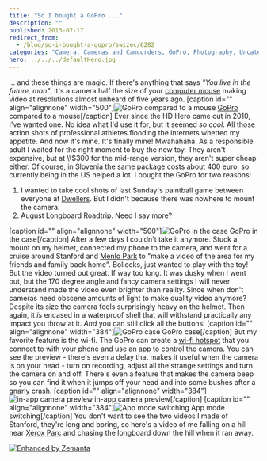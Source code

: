 ```yaml
---
title: "So I bought a GoPro ..."
description: ""
published: 2013-07-17
redirect_from:
  - /blog/so-i-bought-a-gopro/swizec/6282
categories: "Camera, Cameras and Camcorders, GoPro, Photography, Uncategorized"
hero: ../../../defaultHero.jpg
---
```


... and these things are magic. If there's anything that says _"You live in the future, man"_, it's a camera half the size of your [computer mouse](http://en.wikipedia.org/wiki/Mouse_%28computing%29 "Mouse (computing)") making video at resolutions almost unheard of five years ago. \[caption id="" align="alignnone" width="500"]![GoPro compared to a mouse](https://www.filepicker.io/api/file/ipPiZUozRumDCtwLGST0 "GoPro compared to a mouse") [GoPro](http://en.wikipedia.org/wiki/GoPro "GoPro") compared to a mouse\[/caption] Ever since the HD Hero came out in 2010, I've wanted one. No idea what I'd use it for, but it seemed _so cool_. All those action shots of professional athletes flooding the internets whetted my appetite. And now it's mine. It's finally mine! Mwahahaha. As a responsible adult I waited for the right moment to buy the new toy. They aren't expensive, but at \\\\\$300 for the mid-range version, they aren't super cheap either. Of course, in Slovenia the same package costs about 400 euro, so currently being in the US helped a lot. I bought the GoPro for two reasons:

1.  I wanted to take cool shots of last Sunday's paintball game between everyone at [Dwellers](http://www.dwellers.com/). But I didn't because there was nowhere to mount the camera.
2.  August Longboard Roadtrip. Need I say more?

\[caption id="" align="alignnone" width="500"]![GoPro in the case](https://www.filepicker.io/api/file/DzshyNYLTSuLpbogx4Pz "GoPro in the case") GoPro in the case\[/caption] After a few days I couldn't take it anymore. Stuck a mount on my helmet, connected my phone to the camera, and went for a cruise around Stanford and [Menlo Park](<http://maps.google.com/maps?ll=37.4541666667,-122.178611111&spn=0.1,0.1&q=37.4541666667,-122.178611111 (Menlo%20Park%2C%20California)&t=h> "Menlo Park, California") to "make a video of the area for my friends and family back home". Bollocks, just wanted to play with the toy! But the video turned out great. If way too long. It was dusky when I went out, but the 170 degree angle and fancy camera settings I will never understand made the video even brighter than reality. Since when don't cameras need obscene amounts of light to make quality video anymore? Despite its size the camera feels surprisingly heavy on the helmet. Then again, it _is_ encased in a waterproof shell that will withstand practically any impact you throw at it. _And_ you can still click all the buttons! \[caption id="" align="alignnone" width="384"]![GoPro case](https://www.filepicker.io/api/file/MF5hp8fvTr6LEmBL7QzR "GoPro case") GoPro case\[/caption] But my favorite feature is the wi-fi. The GoPro can create a [wi-fi hotspot](http://en.wikipedia.org/wiki/Hotspot_%28Wi-Fi%29 "Hotspot (Wi-Fi)") that you connect to with your phone and use an app to control the camera. You can see the preview - there's even a delay that makes it useful when the camera is on your head - turn on recording, adjust all the strange settings and turn the camera on and off. There's even a feature that makes the camera beep so you can find it when it jumps off your head and into some bushes after a gnarly crash. \[caption id="" align="alignnone" width="384"]![in-app camera preview](https://www.filepicker.io/api/file/H01uRWFvQOCiZcwVOCmX "in-app camera preview") in-app camera preview\[/caption] \[caption id="" align="alignnone" width="384"]![App mode switching](https://www.filepicker.io/api/file/kSkBnDGSueVlvYfWbXrg "App mode switching") App mode switching\[/caption] You don't want to see the two videos I made of Stanford, they're long and boring, so here's a video of me falling on a hill near [Xerox Parc](<http://maps.google.com/maps?ll=37.403,-122.149&spn=0.01,0.01&q=37.403,-122.149 (PARC%20%28company%29)&t=h> "PARC (company)") and chasing the longboard down the hill when it ran away.

[![Enhanced by Zemanta](http://img.zemanta.com/zemified_e.png?x-id=0b0c9eda-ad42-4f5a-8688-318ce1f84f3e)](http://www.zemanta.com/?px "Enhanced by Zemanta")
